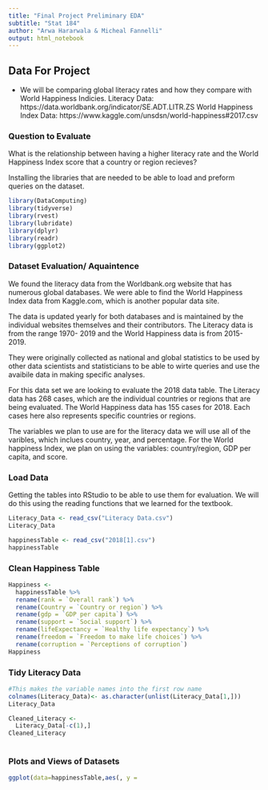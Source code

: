 ```yaml
---
title: "Final Project Preliminary EDA" 
subtitle: "Stat 184"
author: "Arwa Hararwala & Micheal Fannelli"
output: html_notebook
---
```


## Data For Project 
- We will be comparing global literacy rates and how they compare with World Happiness Indicies.
Literacy Data: https://data.worldbank.org/indicator/SE.ADT.LITR.ZS
World Happiness Index Data: https://www.kaggle.com/unsdsn/world-happiness#2017.csv

### Question to Evaluate
What is the relationship between having a higher literacy rate and the World Happiness Index score that a country or region recieves? 


Installing the libraries that are needed to be able to load and preform queries on the dataset.
```r
library(DataComputing)
library(tidyverse)
library(rvest)
library(lubridate)
library(dplyr)
library(readr)
library(ggplot2)
```

### Dataset Evaluation/ Aquaintence

We found the literacy data from the Worldbank.org website that has numerous global databases. We were able to find the World Happiness Index data from Kaggle.com, which is another popular data site. 

The data is updated yearly for both databases and is maintained by the individual websites themselves and their contributors. The Literacy data is from the range 1970- 2019 and the World Happiness data is from 2015-2019. 

They were originally collected as national and global statistics to be used by other data scientists and statisticians to be able to wirte queries and use the avaibile data in making specific analyses. 

For this data set we are looking to evaluate the 2018 data table. The Literacy data has 268 cases, which are the individual countries or regions that are being evaluated. The World Happiness data has 155 cases for 2018. Each cases here also represents specific countries or regions. 

The variables we plan to use are for the literacy data we will use all of the varibles, which inclues country, year, and percentage. For the World happiness Index, we plan on using the variables: country/region, GDP per capita, and score. 

### Load Data
Getting the tables into RStudio to be able to use them for evaluation. We will do this using the reading functions that we learned for the textbook. 
```r
Literacy_Data <- read_csv("Literacy Data.csv")
Literacy_Data
```


```r
happinessTable <- read_csv("2018[1].csv")
happinessTable
```

### Clean Happiness Table 
```r
Happiness <-
  happinessTable %>%
  rename(rank = `Overall rank`) %>%
  rename(Country = `Country or region`) %>%
  rename(gdp = `GDP per capita`) %>%
  rename(support = `Social support`) %>%
  rename(lifeExpectancy = `Healthy life expectancy`) %>%
  rename(freedom = `Freedom to make life choices`) %>%
  rename(corruption = `Perceptions of corruption`)
Happiness
```

### Tidy Literacy Data 
```r
#This makes the variable names into the first row name
colnames(Literacy_Data)<- as.character(unlist(Literacy_Data[1,]))
Literacy_Data
```

```r
Cleaned_Literacy <- 
  Literacy_Data[-c(1),] 
Cleaned_Literacy
  
```



### Plots and Views of Datasets 

```r
ggplot(data=happinessTable,aes(, y = 
```










